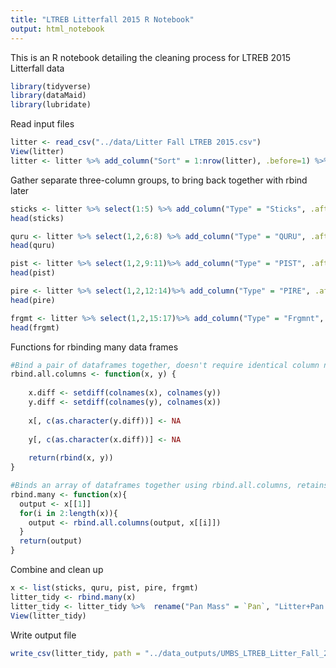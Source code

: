 ---
title: "LTREB Litterfall 2015 R Notebook"
output: html_notebook
---

This is an R notebook detailing the cleaning process for LTREB 2015 Litterfall data

```{r}
library(tidyverse)
library(dataMaid)
library(lubridate)
```

Read input files
```{r}
litter <- read_csv("../data/Litter Fall LTREB 2015.csv")
View(litter)
litter <- litter %>% add_column("Sort" = 1:nrow(litter), .before=1) %>% select(1:17)
```

Gather separate three-column groups, to bring back together with rbind later

```{r}
sticks <- litter %>% select(1:5) %>% add_column("Type" = "Sticks", .after = 2) %>% rename("Litter+Pan"= `Sticks+Pan`, "Pan" = `Pan`, "Litter Mass" = `Sticks Mass`)
head(sticks)

```

```{r}
quru <- litter %>% select(1,2,6:8) %>% add_column("Type" = "QURU", .after = 2) %>% rename("Litter+Pan"= `QURU+Pan`, "Pan" = `Pan_1`, "Litter Mass" = `QURU Mass`)
head(quru)
```

```{r}
pist <- litter %>% select(1,2,9:11)%>% add_column("Type" = "PIST", .after = 2) %>% rename("Litter+Pan"= `PIST+Pan`, "Pan" = `Pan_2`, "Litter Mass" = `PIST Mass`)
head(pist)
```

```{r}
pire <- litter %>% select(1,2,12:14)%>% add_column("Type" = "PIRE", .after = 2) %>% rename("Litter+Pan"= `PIRE+Pan`, "Pan" = `Pan_3`, "Litter Mass" = `PIRE Mass`)
head(pire)
```


```{r}
frgmt <- litter %>% select(1,2,15:17)%>% add_column("Type" = "Frgmnt", .after = 2) %>% rename("Litter+Pan"= `Frgmt+Pan`, "Pan" = `Pan_4`, "Litter Mass" = `Frgmt Mass`)
head(frgmt)
```

Functions for rbinding many data frames
```{r}
#Bind a pair of dataframes together, doesn't require identical column names (ie, unique column names across both dataframes) 
rbind.all.columns <- function(x, y) {
 
    x.diff <- setdiff(colnames(x), colnames(y))
    y.diff <- setdiff(colnames(y), colnames(x))
 
    x[, c(as.character(y.diff))] <- NA
 
    y[, c(as.character(x.diff))] <- NA
 
    return(rbind(x, y))
}

#Binds an array of dataframes together using rbind.all.columns, retains same functionality as rbind.all.columns. ***NOTE: input must be in format list(dataframe1, dataframe2, datframe3...)
rbind.many <- function(x){
  output <- x[[1]]
  for(i in 2:length(x)){
    output <- rbind.all.columns(output, x[[i]])
  }
  return(output)
}
```

Combine and clean up
```{r}
x <- list(sticks, quru, pist, pire, frgmt)
litter_tidy <- rbind.many(x)
litter_tidy <- litter_tidy %>%  rename("Pan Mass" = `Pan`, "Litter+Pan Mass" = `Litter+Pan`) %>% select(1:3, 6)%>% arrange(Plot) %>% mutate(Sort = c(1:nrow(litter_tidy))) 
View(litter_tidy)
```

Write output file
```{r}
write_csv(litter_tidy, path = "../data_outputs/UMBS_LTREB_Litter_Fall_2015.csv")
```






